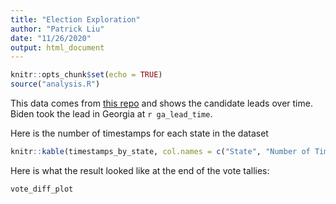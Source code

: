 ```yaml
---
title: "Election Exploration"
author: "Patrick Liu"
date: "11/26/2020"
output: html_document
---
```


```r
knitr::opts_chunk$set(echo = TRUE)
source("analysis.R")
```

This data comes from [this repo](https://github.com/alex/nyt-2020-election-scraper) and shows the candidate leads over time. Biden took the lead in Georgia at `r ga_lead_time`.

Here is the number of timestamps for each state in the dataset

```r
knitr::kable(timestamps_by_state, col.names = c("State", "Number of Timestamps"))
```

Here is what the result looked like at the end of the vote tallies:

```r
vote_diff_plot
```

